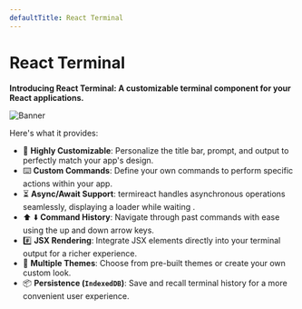 ```yaml
---
defaultTitle: React Terminal
---
```


# React Terminal

**Introducing React Terminal: A customizable terminal component for your React applications.**

![Banner](../../assets/logo-full.svg)

Here's what it provides:

- 🔮 **Highly Customizable**: Personalize the title bar, prompt, and output to perfectly match your app's design.
- ⌨️ **Custom Commands**: Define your own commands to perform specific actions within your app.
- ⏳ **Async/Await Support**: termireact handles asynchronous operations seamlessly, displaying a loader while waiting .
- ⬆️ ⬇️ **Command History**: Navigate through past commands with ease using the up and down arrow keys.
- #️⃣ **JSX Rendering**: Integrate JSX elements directly into your terminal output for a richer experience.
- 🎨 **Multiple Themes**: Choose from pre-built themes or create your own custom look.
- 📦 **Persistence (`IndexedDB`)**: Save and recall terminal history for a more convenient user experience.
